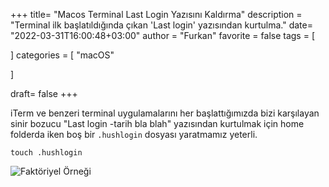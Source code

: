 +++
title= "Macos Terminal Last Login Yazısını Kaldırma"
description = "Terminal ilk başlatıldığında çıkan 'Last login' yazısından kurtulma."
date= "2022-03-31T16:00:48+03:00"
author = "Furkan"
favorite = false
tags = [

]
categories = [ "macOS"

]

draft= false
+++

iTerm ve benzeri terminal uygulamalarını her başlattığımızda bizi karşılayan sinir bozucu "Last login -tarih bla blah" yazısından kurtulmak için home folderda iken boş bir `.hushlogin` dosyası yaratmamız yeterli.

```shell
touch .hushlogin
```

![Faktöriyel Örneği](/post/macos-terminal-last-login-yazisini-kaldirma/last-login.png)
